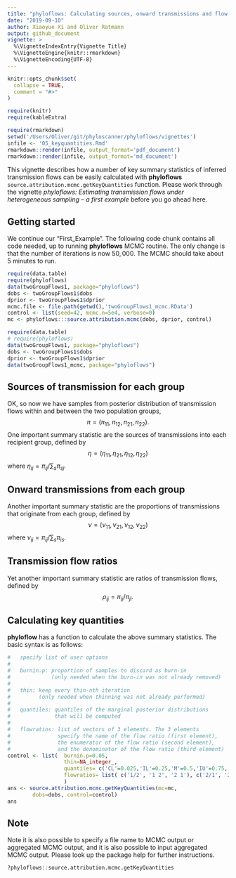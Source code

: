 ```yaml
---
title: "phyloflows: Calculating sources, onward transmissions and flow ratios"
date: "2019-09-10"
author: Xiaoyue Xi and Oliver Ratmann
output: github_document
vignette: >
  %\VignetteIndexEntry{Vignette Title}
  %\VignetteEngine{knitr::rmarkdown}
  %\VignetteEncoding{UTF-8}
---
```


```r
knitr::opts_chunk$set(
  collapse = TRUE,
  comment = "#>"
)
```
```r
require(knitr)
require(kableExtra)
```
```r
require(rmarkdown)
setwd('/Users/Oliver/git/phyloscanner/phyloflows/vignettes')
infile <- '05_keyquantities.Rmd'
rmarkdown::render(infile, output_format='pdf_document')
rmarkdown::render(infile, output_format='md_document')
```


This vignette describes how a number of key summary statistics of inferred
transmission flows can be easily calculated with **phyloflows**
`source.attribution.mcmc.getKeyQuantities` function. Please work through the
vignette *phyloflows: Estimating transmission flows under heterogeneous sampling
-- a first example* before you go ahead here.

## Getting started

We continue our "First_Example". The following code chunk contains all code
needed, up to running **phyloflows** MCMC routine. The only change is that the
number of iterations is now $50,000$. The MCMC should take about 5 minutes to
run.

```r
require(data.table)
require(phyloflows)
data(twoGroupFlows1, package="phyloflows")
dobs <- twoGroupFlows1$dobs
dprior <- twoGroupFlows1$dprior
mcmc.file <- file.path(getwd(),'twoGroupFlows1_mcmc.RData')
control <- list(seed=42, mcmc.n=5e4, verbose=0)
mc <- phyloflows:::source.attribution.mcmc(dobs, dprior, control)
```
```r
require(data.table)
# require(phyloflows)
data(twoGroupFlows1, package="phyloflows")
dobs <- twoGroupFlows1$dobs
dprior <- twoGroupFlows1$dprior
data(twoGroupFlows1_mcmc, package="phyloflows")
```

## Sources of transmission for each group
OK, so now we have samples from posterior distribution of transmission flows
within and between the two population groups,
$$
\pi=(\pi_{11},\pi_{12},\pi_{21},\pi_{22}).
$$
One important summary statistic are the sources of transmissions into each
recipient group, defined by
$$
\eta=(\eta_{11},\eta_{21},\eta_{12},\eta_{22})
$$
where $\eta_{ij}= \pi_{ij} / \sum_{s} \pi_{sj}$.

## Onward transmissions from each group
Another important summary statistic are the proportions of transmissions that
originate from each group, defined by 
$$
\nu=(\nu_{11},\nu_{21},\nu_{12},\nu_{22})
$$
where $\nu_{ij}= \pi_{ij} / \sum_{s} \pi_{is}$.

## Transmission flow ratios
Yet another important summary statistic are ratios of transmission flows,
defined by 
$$
\rho_{ij}= \pi_{ij} / \pi_{ji}.
$$

## Calculating key quantities
**phyloflow** has a function to calculate the above
summary statistics. The basic syntax is as follows:
```r
#	specify list of user options
#
#	burnin.p: proportion of samples to discard as burn-in 
#			  (only needed when the burn-in was not already removed)
#
#	thin: keep every thin-nth iteration 
#		  (only needed when thinning was not already performed)
#
#	quantiles: quantiles of the marginal posterior distributions 
#			   that will be computed
#
#	flowratios: list of vectors of 3 elements. The 3 elements 
#				specify the name of the flow ratio (first element),
#				the enumerator of the flow ratio (second element),
#				and the denominator of the flow ratio (third element)
control <- list(  burnin.p=0.05, 
			      thin=NA_integer_, 
				  quantiles= c('CL'=0.025,'IL'=0.25,'M'=0.5,'IU'=0.75,'CU'=0.975),
                  flowratios= list( c('1/2', '1 2', '2 1'), c('2/1', '2 1', '1 2'))
                  )
ans <- source.attribution.mcmc.getKeyQuantities(mc=mc, 
		dobs=dobs, control=control)
ans
``` 

## Note
Note it is also possible to specify a file name to MCMC output or
aggregated MCMC output, and it is also possible to input aggregated MCMC output.
Please look up the package help for further instructions.
```r
?phyloflows::source.attribution.mcmc.getKeyQuantities
``` 
